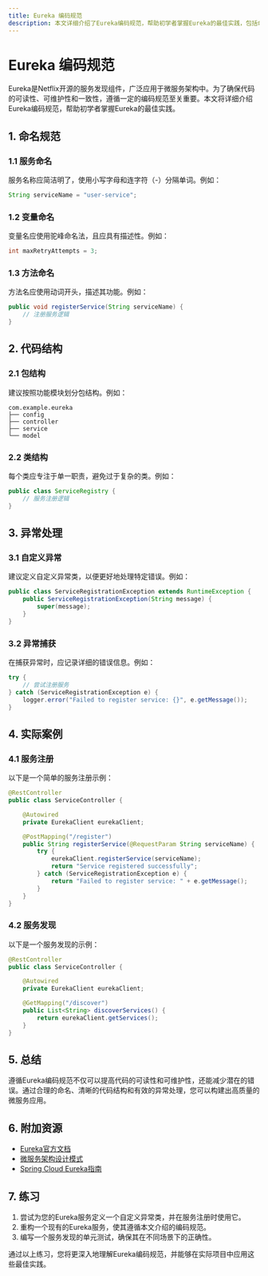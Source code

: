 ```yaml
---
title: Eureka 编码规范
description: 本文详细介绍了Eureka编码规范，帮助初学者掌握Eureka的最佳实践，包括命名规范、代码结构、异常处理等内容。
---
```


# Eureka 编码规范

Eureka是Netflix开源的服务发现组件，广泛应用于微服务架构中。为了确保代码的可读性、可维护性和一致性，遵循一定的编码规范至关重要。本文将详细介绍Eureka编码规范，帮助初学者掌握Eureka的最佳实践。

## 1. 命名规范

### 1.1 服务命名
服务名称应简洁明了，使用小写字母和连字符（-）分隔单词。例如：

```java
String serviceName = "user-service";
```

### 1.2 变量命名
变量名应使用驼峰命名法，且应具有描述性。例如：

```java
int maxRetryAttempts = 3;
```

### 1.3 方法命名
方法名应使用动词开头，描述其功能。例如：

```java
public void registerService(String serviceName) {
    // 注册服务逻辑
}
```

## 2. 代码结构

### 2.1 包结构
建议按照功能模块划分包结构。例如：

```
com.example.eureka
├── config
├── controller
├── service
└── model
```

### 2.2 类结构
每个类应专注于单一职责，避免过于复杂的类。例如：

```java
public class ServiceRegistry {
    // 服务注册逻辑
}
```

## 3. 异常处理

### 3.1 自定义异常
建议定义自定义异常类，以便更好地处理特定错误。例如：

```java
public class ServiceRegistrationException extends RuntimeException {
    public ServiceRegistrationException(String message) {
        super(message);
    }
}
```

### 3.2 异常捕获
在捕获异常时，应记录详细的错误信息。例如：

```java
try {
    // 尝试注册服务
} catch (ServiceRegistrationException e) {
    logger.error("Failed to register service: {}", e.getMessage());
}
```

## 4. 实际案例

### 4.1 服务注册
以下是一个简单的服务注册示例：

```java
@RestController
public class ServiceController {

    @Autowired
    private EurekaClient eurekaClient;

    @PostMapping("/register")
    public String registerService(@RequestParam String serviceName) {
        try {
            eurekaClient.registerService(serviceName);
            return "Service registered successfully";
        } catch (ServiceRegistrationException e) {
            return "Failed to register service: " + e.getMessage();
        }
    }
}
```

### 4.2 服务发现
以下是一个服务发现的示例：

```java
@RestController
public class ServiceController {

    @Autowired
    private EurekaClient eurekaClient;

    @GetMapping("/discover")
    public List<String> discoverServices() {
        return eurekaClient.getServices();
    }
}
```

## 5. 总结

遵循Eureka编码规范不仅可以提高代码的可读性和可维护性，还能减少潜在的错误。通过合理的命名、清晰的代码结构和有效的异常处理，您可以构建出高质量的微服务应用。

## 6. 附加资源

- [Eureka官方文档](https://github.com/Netflix/eureka/wiki)
- [微服务架构设计模式](https://microservices.io/patterns/index.html)
- [Spring Cloud Eureka指南](https://spring.io/projects/spring-cloud-netflix)

## 7. 练习

1. 尝试为您的Eureka服务定义一个自定义异常类，并在服务注册时使用它。
2. 重构一个现有的Eureka服务，使其遵循本文介绍的编码规范。
3. 编写一个服务发现的单元测试，确保其在不同场景下的正确性。

通过以上练习，您将更深入地理解Eureka编码规范，并能够在实际项目中应用这些最佳实践。